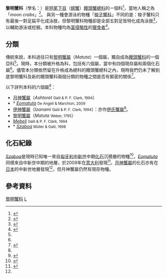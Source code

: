 {{Automatic taxobox
| taxon = Matutidae
| fossil_range = {{fossil_range|中新世|現在}}
| image = Kinsengani0905-1.jpg
| image_caption = ''[[Ashtoret_lunaris|Ashtoret lunaris]]'', dorsal side
| image2 = Kinsengani0905-2.jpg
| image2_caption = Male ''[[Ashtoret_lunaris|Ashtoret lunaris]]'', ventral side
| authority = [[De_Haan|De Haan]], 1835 <ref name=WoRMS_106759>{{cite WoRMS |first1=Peter |last1Davie |first2=Michael |last2=Türkay |authorlink2=邁克爾·特凱 |year=2009 |title=Matutidae |id=106759 |accessdate=2010-01-17 |language=en }}</ref>
| subdivision_ranks = [[屬_(生物)|屬]]
| subdivision = [[#分類|見內文]]
}}
'''黎明蟹科'''（學名：{{lang|la|Matutidae}}）是[[短尾下目|短尾下目]]（[[螃蟹|螃蟹]]）[[饅頭蟹總科|饅頭蟹總科]]的一個科<ref name="Grave">{{cite journal |journal = [[Raffles_Bulletin_of_Zoology|Raffles Bulletin of Zoology]] |year = 2009 |volume = Suppl. 21 |pages = 1–109 |title = A classification of living and fossil genera of decapod crustaceans |author = Sammy De Grave, N. Dean Pentcheff, Shane T. Ahyong ''et al.'' |url = http://rmbr.nus.edu.sg/rbz/biblio/s21/s21rbz1-109.pdf |language = en |access-date = 2014-05-26 |archive-date = 2011-06-06 |archive-url = https://web.archive.org/web/20110606064728/http://rmbr.nus.edu.sg/rbz/biblio/s21/s21rbz1-109.pdf |dead-url = no }}</ref>，當地人稱之為「''moon crabs''」<ref name="SG">{{cite web |url=http://www.wildsingapore.com/wildfacts/crustacea/crab/matutidae/matutidae.htm |title=Moon crabs, Family Matutidae |language=en |date=2008-10 |publisher=[[Wild_Singapore|Wild Singapore]] |author=Ria Tan |access-date=2014-05-26 |archive-date=2014-05-27 |archive-url=https://web.archive.org/web/20140527214513/http://www.wildsingapore.com/wildfacts/crustacea/crab/matutidae/matutidae.htm |dead-url=no }}</ref>。
與另一種會游泳的物種「[[梭子蟹科|梭子蟹科]]」不同的是：梭子蟹科只有最後一對足扁平化成泳肢，但黎明蟹科物種卻是全部五對足皆特化成為泳肢<ref>{{cite web |url=http://www.wetland.org.tw/trip/class/crab/crabmain.htm |title=台南地區常見的螃蟹 |author=螃蟹先生 |date=2000-04-30 |accessdate=2014-05-25 |language=zh-hant |archive-date=2016-03-04 |archive-url=https://web.archive.org/web/20160304203635/http://www.wetland.org.tw/trip/class/crab/crabmain.htm |dead-url=no }}</ref>，以輔助游泳或挖掘。本科物種均為[[侵略_(社會科學)|富侵略性]]的[[獵食者|獵食者]]<ref name="AFD">{{cite web |title=Family MATUTIDAE De Haan, 1835 |work=[[Australian_Faunal_Directory|Australian Faunal Directory]] |publisher=Department of the Environment, Water, Heritage and the Arts |date=2009-10-09 |url=http://www.environment.gov.au/biodiversity/abrs/online-resources/fauna/afd/taxa/MATUTIDAE |access-date=2010-01-17 |language=en |archive-url=https://web.archive.org/web/20110401223427/http://www.environment.gov.au/biodiversity/abrs/online-resources/fauna/afd/taxa/MATUTIDAE |archive-date=2011-04-01 |dead-url=yes }}</ref>。

==分類==
傳統來說，本科過往只有[[黎明蟹屬|黎明蟹屬]]（''Matuta''）一個屬，獨自成為[[饅頭蟹總科|饅頭蟹科]]的一個亞科<ref name="AFD"/>。現時，本分類被升格為科，包括有六個屬，當中有四個現存屬和兩個化石屬<ref name="Grave"/>。儘管本分類依然留在升格成為總科的饅頭蟹總科之內，現時我們仍未了解到底黎明蟹科及新的饅頭蟹科兩個分類的物種之間是否有緊密的關係<ref name="Ng">{{cite journal |journal=[[Raffles_Bulletin_of_Zoology|Raffles Bulletin of Zoology]] |year=2008 |volume=17 |pages=1–286 |title=Systema Brachyurorum: Part I. An annotated checklist of extant Brachyuran crabs of the world |author=Peter K. L. Ng, Danièle Guinot & Peter J. F. Davie |url=http://rmbr.nus.edu.sg/rbz/biblio/s17/s17rbz.pdf |format=[[PDF|PDF]] |language=en |access-date=2014-05-26 |archive-date=2011-06-06 |archive-url=https://web.archive.org/web/20110606061453/http://rmbr.nus.edu.sg/rbz/biblio/s17/s17rbz.pdf |dead-url=no }}</ref>。

以下詳列本科的六個屬<ref name="Grave" />：
*[[月神蟹屬|月神蟹屬]]（''Ashtoret'' <small>Galil & P. F. Clark, 1994</small>）
*† ''[[Eomatuta|Eomatuta]]'' <small>De Angeli & Marchiori, 2009</small>
*[[伊神蟹屬|伊神蟹屬]]（''Izanami'' <small>Galil & P. F. Clark, 1994</small>）：亦作[[伊氏蟹屬|伊氏蟹屬]]<ref>{{cite web |url=http://taibif.org.tw/zh/catalogue_of_life/page/7270-561b-658e-c7d8-ec64-3284-cd35-9416 |title=Izanami 伊神蟹屬 |work=[[台灣生物多樣性資訊入口網|台灣生物多樣性資訊入口網]] |accessdate=2014-05-26 |language=zh-hant |archive-url=https://web.archive.org/web/20140527212541/http://taibif.org.tw/zh/catalogue_of_life/page/7270-561b-658e-c7d8-ec64-3284-cd35-9416 |archive-date=2014-05-27 |dead-url=yes }}</ref>。
*[[黎明蟹屬|黎明蟹屬]]（''Matuta'' <small>Weber, 1795</small>）
*''[[Mebeli|Mebeli]]'' <small>Galil & P. F. Clark, 1994</small>
*† ''[[Szaboa|Szaboa]]'' <small>Müller & Galil, 1998</small>

==化石紀錄==
''[[Szaboa|Szaboa]]''是現時已知唯一來自[[匈牙利|匈牙利]][[中新世|中新世]]中期[[化石|化石]]沉積層的物種<ref name="Karasawa">{{cite journal |journal=[[Bulletin_of_the_Mizunami_Fossil_Museum|Bulletin of the Mizunami Fossil Museum]] |volume=29 |year=2002 |pages=93–94 |title=First record of a Miocene matutid crab (Crustacea: Decapoda: Brachyura) from Japan |author=Hiroaki Karasawa |url=http://www.city.mizunami.gifu.jp/sightseeing/mizunami/cultural_property/institution/Bull29/BMFM29-093-094(76kB).pdf?PHPSESSID=ab344723232868688e7e59c049311f4a |access-date=2014-05-26 |archive-date=2005-12-20 |archive-url=https://web.archive.org/web/20051220230845/http://www.city.mizunami.gifu.jp/sightseeing/mizunami/cultural_property/institution/Bull29/BMFM29-093-094(76kB).pdf |dead-url=yes }}</ref>，''[[Eomatuta|Eomatuta]]''同樣來自中新世中期的地層，於2009年在[[意大利|意大利]]發現<ref>{{cite journal |author=A. de Angeli & L. Marchiori |year=2009 |title=''Eomatuta granosa'' n. gen., n. sp. (Decapoda, Brachyura, Matutidae), nuovo crostaceo dell'Eocene dei Monti Berici (Vicenza, Italia settentrionale) |journal=Lavori Società Veneziana di Scienze Naturali |volume=34 |pages=105–110 |url=http://www.svsn.it/joomla/volume-34/de-angeli-a.-marchiori-l.-2009.html |deadurl=yes |archiveurl=https://web.archive.org/web/20110722053948/http://www.svsn.it/joomla/volume-34/de-angeli-a.-marchiori-l.-2009.html |archivedate=2011-07-22 |access-date=2014-05-26 }}</ref>。[[月神蟹屬|月神蟹屬]]的化石亦有在[[日本|日本]]的中新世地層發現<ref name="Karasawa"/>，但月神蟹屬仍然有現存物種。

==參考資料==
{{reflist|32em}}

{{Brachyura}}
{{Taxonbar}}
[[Category:黎明蟹科|]]
[[Category:1835年描述的分类群|L]]